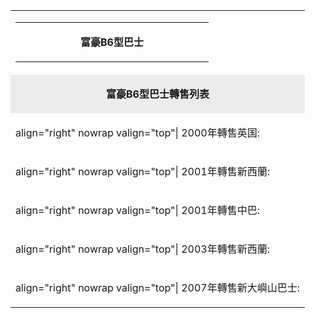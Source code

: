 {| id="toc" align="center" width="630px" cellspacing="1"
|-
| colspan=2 |

{|style="background:#ccccff" cellspacing="0" border="0" cellpadding="3" width="100%"
|-
| width="80px" align="left" | 
| align="center" | '''富豪B6型巴士'''
| width="80px" align="right" | 
|}
|-
| style="background:#ececec" colspan=2 align="center" | '''富豪B6型巴士轉售列表'''
|-
| align="right" nowrap valign="top"| 2000年轉售英国:
| align="left" | 1301 • 1304 • 1305 • 1312 • 1313  • 1314 • 1315 • 1316 • 1317 • 1318 • 1319 • 1320 • 1321 
|-
| align="right" nowrap valign="top"| 2001年轉售新西蘭:
| align="left" | 1322 • 1323 • 1324 • 1325 • 1326 • 1327 • 1328 • 1329 • 1330 • 1331
|-
| align="right" nowrap valign="top"| 2001年轉售中巴:
| align="left" | 1355 
|-
| align="right" nowrap valign="top"| 2003年轉售新西蘭:
| align="left" | 1302 • 1303 • 1306 • 1307 •1308 • 1309 • 1310 • 1311 
|-
| align="right" nowrap valign="top"| 2007年轉售新大嶼山巴士:
| align="left" |  1335 • 1336 • 1337 • 1338 • 1339 • 1350
|}